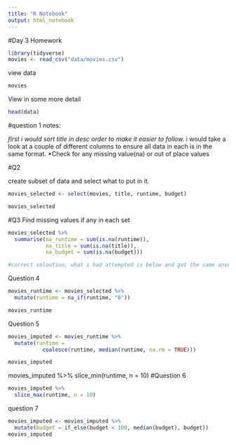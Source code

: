 ```yaml
---
title: "R Notebook"
output: html_notebook
---
```


#Day 3 Homework

```r
library(tidyverse)
movies <- read_csv("data/movies.csv")
```
view data 

```r
movies
```
View in some more detail 

```r
head(data)
```

#question 1 notes:

*first i would sort title in desc order to make it easier to follow.
*i would take a look at a couple of different columns to ensure all data in each is in the same format.
*Check for any missing value(na) or out of place values 


#Q2

create subset of data and select what to put in it.
```r
movies_selected <- select(movies, title, runtime, budget)

movies_selected
```

#Q3 Find missing values if any in each set

```r
movies_selected %>% 
  summarise(na_runtime = sum(is.na(runtime)),
            na_title = sum(is.na(title)),
            na_budget = sum(is.na(budget)))

#correct soloution, what i had attempted is below and got the same answer but in a much less efficcient way 

```


Question 4 

```r
movies_runtime <- movies_selected %>%
  mutate(runtime = na_if(runtime, "0"))

movies_runtime
```
Question 5 

```r
movies_imputed <- movies_runtime %>%
  mutate(runtime =
           coalesce(runtime, median(runtime, na.rm = TRUE)))

movies_imputed
```
 
 
movies_imputed %>% 
  slice_min(runtime, n = 10)
 #Question 6
 

```r
movies_imputed %>% 
  slice_max(runtime, n = 10)
```



 question 7 
 
```r
movies_imputed <- movies_imputed %>% 
  mutate(budget = if_else(budget < 100, median(budget), budget))
movies_imputed

```
 


